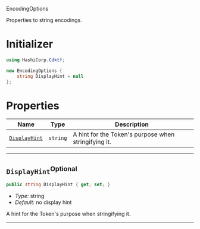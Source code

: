  EncodingOptions <a name="EncodingOptions" id="cdktf.EncodingOptions"></a>

Properties to string encodings.

# Initializer <a name="Initializer" id="cdktf.EncodingOptions.Initializer"></a>

```csharp
using HashiCorp.Cdktf;

new EncodingOptions {
    string DisplayHint = null
};
```

# Properties <a name="Properties" id="Properties"></a>

| **Name** | **Type** | **Description** |
| --- | --- | --- |
| <code><a href="#cdktf.EncodingOptions.property.displayHint">DisplayHint</a></code> | <code>string</code> | A hint for the Token's purpose when stringifying it. |

---

## `DisplayHint`<sup>Optional</sup> <a name="DisplayHint" id="cdktf.EncodingOptions.property.displayHint"></a>

```csharp
public string DisplayHint { get; set; }
```

- *Type:* string
- *Default:* no display hint

A hint for the Token's purpose when stringifying it.

---

